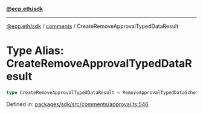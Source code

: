 [**@ecp.eth/sdk**](../../index.mdx)

***

[@ecp.eth/sdk](/sdk-reference/index.mdx) / [comments](/sdk-reference/comments/index.mdx) / CreateRemoveApprovalTypedDataResult

# Type Alias: CreateRemoveApprovalTypedDataResult

```ts
type CreateRemoveApprovalTypedDataResult = RemoveApprovalTypedDataSchemaType;
```

Defined in: [packages/sdk/src/comments/approval.ts:546](https://github.com/ecp-eth/comments-monorepo/blob/main/packages/sdk/src/comments/approval.ts#L546)
